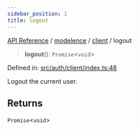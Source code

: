 ```yaml
---
sidebar_position: 1
title: logout
---
```


[API Reference](/api-reference/modelence/client/functions/../../../index) / [modelence](/api-reference/modelence/client/functions/../../index) / [client](/api-reference/modelence/client/functions/../index) / logout

> **logout**(): `Promise`\<`void`\>

Defined in: [src/auth/client/index.ts:48](https://github.com/modelence/modelence/blob/7d33e85fecc66bf3ad18b30dec60511660ca302d/packages/modelence/src/auth/client/index.ts#L48)

Logout the current user.

## Returns

`Promise`\<`void`\>
